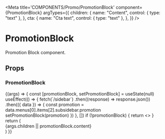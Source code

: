
<Meta
  title='COMPONENTS/Promo/PromotionBlock'
  component={PromotionBlock}
  argTypes={{
    children: {
      name: "Content",
      control: { type: "text" },
    },
    cta: {
      name: "Cta text",
      control: { type: "text" },
    },
  }}
/>

# PromotionBlock

Promotion Block component.

## Props

<Props of={PromotionBlock} />

### PromotionBlock

<Preview>
  <Story name='PromotionBlock'>
    {(args) => {
      const [promotionBlock, setPromotionBlock] = useState(null)
      useEffect(() => {
        fetch(`/sidebar`)
          .then((response) => response.json())
          .then(({ data }) => {
            const promotion = data.menus[0].items[2].subsidebar.promotion
            setPromotionBlock(promotion)
          })
      }, [])
      if (!promotionBlock) {
        return <></>
      }
      return (
        <div
          style={{
            padding: "50px",
            width: "100vw",
            height: "100vw",
          }}
        >
          <PromotionBlock
            cta={{
              text: args.cta || promotionBlock.cta.text,
              to: promotionBlock.cta.to,
            }}
            image={promotionBlock.image}
          >
            {args.children || promotionBlock.content}
          </PromotionBlock>
        </div>
      )
    }}
  </Story>
</Preview>
